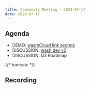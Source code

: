 ```yaml
---
title: Community Meeting - 2024-07-17
date: 2024-07-17
---
```


## Agenda

- DEMO: [wasmCloud link secrets](https://github.com/wasmCloud/wasmCloud/pull/2505)
- DISCUSSION: [wash dev v2](https://github.com/wasmCloud/wasmCloud/issues/2508)
- DISCUSSION: Q3 Roadmap

{/* truncate */}

## Recording

<YouTube url="https://www.youtube.com/watch?v=sTu3fgtJkoI" />
